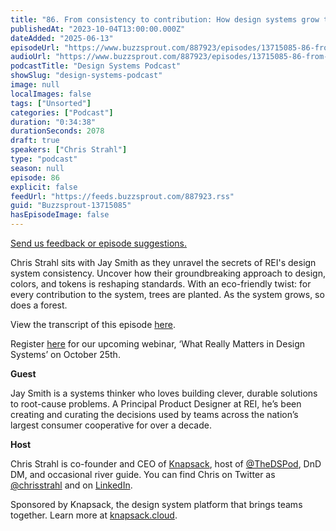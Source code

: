 ```yaml
---
title: "86. From consistency to contribution: How design systems grow trees with Jay Smith at REI"
publishedAt: "2023-10-04T13:00:00.000Z"
dateAdded: "2025-06-13"
episodeUrl: "https://www.buzzsprout.com/887923/episodes/13715085-86-from-consistency-to-contribution-how-design-systems-grow-trees-with-jay-smith-at-rei.mp3"
audioUrl: "https://www.buzzsprout.com/887923/episodes/13715085-86-from-consistency-to-contribution-how-design-systems-grow-trees-with-jay-smith-at-rei.mp3"
podcastTitle: "Design Systems Podcast"
showSlug: "design-systems-podcast"
image: null
localImages: false
tags: ["Unsorted"]
categories: ["Podcast"]
duration: "0:34:38"
durationSeconds: 2078
draft: true
speakers: ["Chris Strahl"]
type: "podcast"
season: null
episode: 86
explicit: false
feedUrl: "https://feeds.buzzsprout.com/887923.rss"
guid: "Buzzsprout-13715085"
hasEpisodeImage: false
---
```

[Send us feedback or episode suggestions.](https://www.buzzsprout.com/twilio/text_messages/887923/open_sms)

Chris Strahl sits with Jay Smith as they unravel the secrets of REI's design system consistency. Uncover how their groundbreaking approach to design, colors, and tokens is reshaping standards. With an eco-friendly twist: for every contribution to the system, trees are planted. As the system grows, so does a forest.

View the transcript of this episode [here](https://docs.google.com/document/d/15AUfPff_vHUxTPLtI48M_Of4tfCCFcIl/edit).

Register [here](https://knapsack-cloud.zoom.us/webinar/register/WN_laqrUBmyRmSqxihk3MylOw#/registration) for our upcoming webinar, ‘What Really Matters in Design Systems’ on October 25th. 

**Guest**

Jay Smith is a systems thinker who loves building clever, durable solutions to root-cause problems. A Principal Product Designer at REI, he’s been creating and curating the decisions used by teams across the nation’s largest consumer cooperative for over a decade.

**Host**

Chris Strahl is co-founder and CEO of [Knapsack](https://www.knapsack.cloud/), host of [@TheDSPod](https://twitter.com/thedspod), DnD DM, and occasional river guide. You can find Chris on Twitter as [@chrisstrahl](https://twitter.com/chrisstrahl) and on [LinkedIn](https://www.linkedin.com/in/chrisstrahl/).

Sponsored by Knapsack, the design system platform that brings teams together. Learn more at [knapsack.cloud](https://www.knapsack.cloud/?utm_source=podcast).
